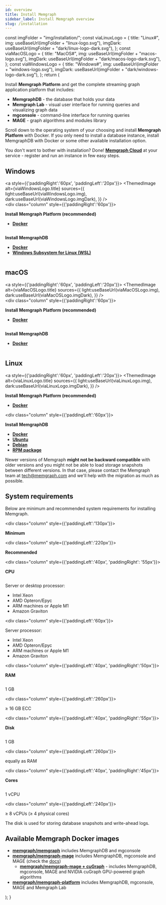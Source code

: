 ```yaml
---
id: overview
title: Install Memgraph
sidebar_label: Install Memgraph overview
slug: /installation
---
```



  const imgFolder = "img/installation/";
  const viaLinuxLogo = {
    title: "Linux#",
    img: useBaseUrl(imgFolder + "linux-logo.svg"),
    imgDark: useBaseUrl(imgFolder + "dark/linux-logo-dark.svg"),
  };
  const viaMacOSLogo = {
    title: "MacOS#",
    img: useBaseUrl(imgFolder + "macos-logo.svg"),
    imgDark: useBaseUrl(imgFolder + "dark/macos-logo-dark.svg"),
  };
  const viaWindowsLogo = {
    title: "Windows#",
    img: useBaseUrl(imgFolder + "windows-logo.svg"),
    imgDark: useBaseUrl(imgFolder + "dark/windows-logo-dark.svg"),
  };
  return (
     <Container size="small">
      <div className={styles.connectToMemgraph}>
        <section>
          <p>
          Install <b>Memgraph Platform</b> and get the complete streaming graph application platform that includes:
          </p>
          <ul>
            <li>
              <b>MemgraphDB</b> - the database that holds your data
            </li>
            <li>
              <b>Memgraph Lab</b> - visual user interface for running queries and visualizing graph data
            </li>
            <li>
              <b>mgconsole</b> - command-line interface for running queries
            </li>
            <li>
              <b>MAGE</b> - graph algorithms and modules library
            </li>
          </ul>
          <p>
          Scroll down to the operating system of your choosing and install <b>Memgraph Platform</b> with Docker. If you only need to install a database instance, install MemgraphDB with Docker or some other available installation option.
          </p>
          <p>
          You don't want to bother with installation? Done! <a href='/memgraph-cloud'><b>Memgraph Cloud</b></a> at your service - register and run an instance in few easy steps.
          </p>
        </section>
        <section>
          <h2>Windows</h2>
            <div class="row">
              <div class="column">
              <a style={{'paddingRight':'60px', 'paddingLeft':'20px'}}>
                <ThemedImage
                  alt={viaWindowsLogo.title}
                  sources={{
                    light:useBaseUrl(viaWindowsLogo.img),
                    dark:useBaseUrl(viaWindowsLogo.imgDark),
                  }}
                />
              </a>
              </div>
              <div class="column" style={{'paddingRight':'60px'}}>
                <p><b>Install Memgraph Platform (recommended)</b></p>
                  <ul>
                    <li><a href='install-memgraph-on-windows-docker'><b>Docker</b></a></li>
                  </ul>
              </div>
              <div class="column">
                <p><b>Install MemgraphDB</b></p>
                <ul>
                  <li><a href='install-memgraph-db-on-windows-docker'><b>Docker</b></a></li>
                  <li><a href='install-memgraph-on-windows-wsl'><b>Windows Subsystem for Linux (WSL)</b></a></li>
                </ul>
            </div>
          </div>
        </section>
        <section>
          <h2>macOS</h2>
            <div class="row">
              <div class="column">
                <a style={{'paddingRight':'60px', 'paddingLeft':'20px'}}>
                  <ThemedImage
                    alt={viaMacOSLogo.title}
                    sources={{
                      light:useBaseUrl(viaMacOSLogo.img),
                      dark:useBaseUrl(viaMacOSLogo.imgDark),
                    }}
                  />
                </a>
              </div>
              <div class="column" style={{'paddingRight':'60px'}}>
                <p><b>Install Memgraph Platform (recommended)</b></p>
                <ul>
                  <li><a href='install-memgraph-on-macos-docker'><b>Docker</b></a></li>
                </ul>
              </div>
              <div class="column">
                <p><b>Install MemgraphDB</b></p>
                <ul>
                  <li><a href='install-memgraph-db-on-macos-docker'><b>Docker</b></a></li>
                </ul>
              </div>
            </div>
        </section>
        <section>
          <h2>Linux</h2>
            <div class="row">
              <div class="column">
                <a style={{'paddingRight':'60px', 'paddingLeft':'20px'}}>
                  <ThemedImage
                    alt={viaLinuxLogo.title}
                    sources={{
                      light:useBaseUrl(viaLinuxLogo.img),
                      dark:useBaseUrl(viaLinuxLogo.imgDark),
                    }}
                />
                </a>
              </div>
              <div class="column">
                <p><b>Install Memgraph Platform (recommended)</b>
                </p>
                <ul>
                  <li><a href='install-memgraph-on-linux-docker'><b>Docker</b></a></li>
                </ul>
              </div>
              <div class="column" style={{'paddingLeft':'60px'}}>
                <p><b>Install MemgraphDB</b></p>
                <ul>
                  <li><a href='install-memgraph-db-on-linux-docker'><b>Docker</b></a></li>
                  <li><a href='install-memgraph-on-ubuntu'><b>Ubuntu</b></a></li>
                  <li><a href='install-memgraph-on-debian'><b>Debian</b></a></li>
                  <li><a href='install-memgraph-from-rpm'><b>RPM package</b></a></li>
                </ul>
              </div>
            </div>
        </section>
        <p class="warning-style-for-html">Newer versions of Memgraph <b>might not be backward compatible</b> with older versions and you might not be able to load storage snapshots between different versions. In that case, please contact the Memgraph team at tech@memgraph.com and we'll help with the migration as much as possible.</p>
        <section>
          <h2>System requirements</h2>
            <p>Below are minimum and recommended system requirements for installing Memgraph.</p>
              <div class="row">
                <div class="column" style={{'paddingLeft':'130px'}}>
                  <p><b>Minimum</b></p>
                </div>
                <div class="column" style={{'paddingLeft':'220px'}}>
                  <p><b>Recommended</b></p>
                </div>
              </div>
              <div class="row">
                <div class="column" style={{'paddingLeft':'40px', 'paddingRight': '55px'}}>
                  <p><b>CPU</b></p>
                </div>
                <div class="column">
                  <p>Server or desktop processor:</p>
                  <ul>
                    <li>Intel Xeon</li>
                    <li>AMD Opteron/Epyc</li>
                    <li>ARM machines or Apple M1</li>
                    <li>Amazon Graviton</li>
                  </ul>
                </div>
                <div class="column" style={{'paddingLeft':'60px'}}>
                  <p>Server processor:</p>
                  <ul>
                    <li>Intel Xeon</li>
                    <li>AMD Opteron/Epyc</li>
                    <li>ARM machines or Apple M1</li>
                    <li>Amazon Graviton</li>
                  </ul>
                </div>
              </div>
              <div class="row">
                <div class="column" style={{'paddingLeft':'40px', 'paddingRight':'50px'}}>
                  <p><b>RAM</b></p>
                </div>
                <div class="column">
                  <p>1 GB</p>
                </div>
                <div class="column" style={{'paddingLeft':'260px'}}>
                  <p>≥ 16 GB ECC</p>
                </div>
              </div>
              <div class="row">
                <div class="column" style={{'paddingLeft':'40px', 'paddingRight':'55px'}}>
                  <p><b>Disk</b></p>
                </div>
                <div class="column">
                  <p>1 GB</p>
                </div>
                <div class="column" style={{'paddingLeft':'260px'}}>
                  <p>equally as RAM</p>
                </div>
              </div>
              <div class="row">
                <div class="column" style={{'paddingLeft':'40px', 'paddingRight':'45px'}}>
                  <p><b>Cores</b></p>
                </div>
                <div class="column">
                  <p>1 vCPU</p>
                </div>
                <div class="column" style={{'paddingLeft':'240px'}}>
                  <p>≥ 8 vCPUs (≥ 4 physical cores)</p>
                </div>
              </div>
        </section>
        <p>The disk is used for storing database snapshots and write-ahead logs.</p>
        <section>
          <h2>Available Memgraph Docker images</h2>
            <ul>
              <li><a href='https://hub.docker.com/r/memgraph/memgraph/tags'><b>memgraph/memgraph</b></a> includes MemgraphDB and mgconsole</li> 
              <li><a href='https://hub.docker.com/r/memgraph/memgraph-mage/tags'><b>memgraph/memgraph-mage</b></a> includes MemgraphDB, mgconsole and MAGE (check the <a href='/mage/installation'>docs</a>)
                  <ul><li><a href='https://hub.docker.com/r/memgraph/memgraph-mage/tags?page=1&name=cugraph'><b>memgraph/memgraph-mage + cuGraph</b></a> - includes MemgraphDB, mgconsole, MAGE and NVIDIA cuGraph GPU-powered graph algorithms</li></ul>
                </li>
              <li><a href='https://hub.docker.com/r/memgraph/memgraph-platform/tags'><b>memgraph/memgraph-platform</b></a> includes MemgraphDB, mgconsole, MAGE and Memgraph Lab</li>
            </ul>
        </section>
      </div>
    </Container>
  );
}
